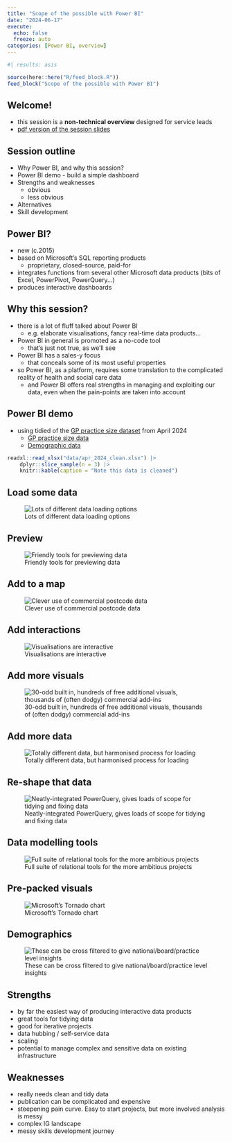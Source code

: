 ---
title: "Scope of the possible with Power BI"
date: "2024-06-17"
execute: 
  echo: false
  freeze: auto
categories: [Power BI, overview]
---

```{r}
#| results: asis

source(here::here("R/feed_block.R"))
feed_block("Scope of the possible with Power BI")

```



## Welcome!

-   this session is a **non-technical overview** designed for service leads
- <i class="far fa-file-pdf"></i>[pdf version of the session slides]("data/scope_of_the_possible_with_power_bi.pdf")

## Session outline

-   Why Power BI, and why this session?
-   Power BI demo - build a simple dashboard
-   Strengths and weaknesses
    -   obvious
    -   less obvious
-   Alternatives
-   Skill development

## Power BI?

-   new (c.2015)
-   based on Microsoft's SQL reporting products
    -   proprietary, closed-source, paid-for
-   integrates functions from several other Microsoft data products (bits of Excel, PowerPivot, PowerQuery…)
-   produces interactive dashboards

## Why this session?

-   there is a lot of fluff talked about Power BI
    -   e.g. elaborate visualisations, fancy real-time data products...
-   Power BI in general is promoted as a no-code tool
    -   that's just not true, as we'll see
-   Power BI has a sales-y focus
    -   that conceals some of its most useful properties
-   so Power BI, as a platform, requires some translation to the complicated reality of health and social care data
    -   and Power BI offers real strengths in managing and exploiting our data, even when the pain-points are taken into account

## Power BI demo

-   using tidied of the [GP practice size dataset](https://www.opendata.nhs.scot/dataset/gp-practice-contact-details-and-list-sizes) from April 2024
    - [GP practice size data]("data/apr_2024_clean.xlsx")
     - [Demographic data]("data/3 - demographics.csv")
  
```{r}
readxl::read_xlsx("data/apr_2024_clean.xlsx") |>
    dplyr::slice_sample(n = 3) |>
    knitr::kable(caption = "Note this data is cleaned")
```


## Load some data

![Lots of different data loading options](images/clipboard-1095239384.png)

## Preview

![Friendly tools for previewing data](images/clipboard-570198799.png)

## Add to a map

![Clever use of commercial postcode data](images/clipboard-1608638999.png)

## Add interactions

![Visualisations are interactive](images/clipboard-1372596463.png)

## Add more visuals

![30-odd built in, hundreds of free additional visuals, thousands of (often dodgy) commercial add-ins](images/clipboard-2549253369.png)

## Add more data

![Totally different data, but harmonised process for loading](images/clipboard-2157605622.png)

## Re-shape that data

![Neatly-integrated PowerQuery, gives loads of scope for tidying and fixing data](images/clipboard-256142195.png)

## Data modelling tools

![Full suite of relational tools for the more ambitious projects](images/clipboard-1503081705.png)

## Pre-packed visuals

![Microsoft's Tornado chart](images/clipboard-3368145622.png)

## Demographics

![These can be cross filtered to give national/board/practice level insights](images/clipboard-3099396019.png)

## Strengths

-   by far the easiest way of producing interactive data products
-   great tools for tidying data
- good for iterative projects
-   data hubbing / self-service data
-   scaling
-   potential to manage complex and sensitive data on existing infrastructure

## Weaknesses

-   really needs clean and tidy data
-   publication can be complicated and expensive
-   steepening pain curve. Easy to start projects, but more involved analysis is messy
-   complex IG landscape
-   messy skills development journey